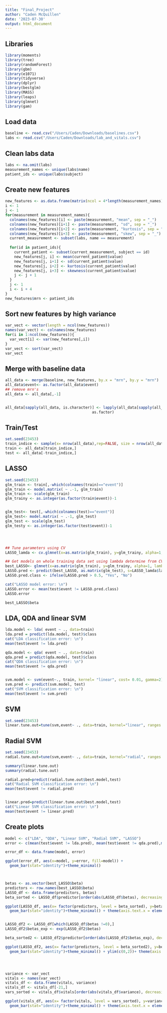 ```yaml
---
title: "Final_Project"
author: "Caden McQuillen"
date: '2023-07-30'
output: html_document
---
```


## Libraries
```r
library(moments)
library(tree)
library(randomForest)
library(gbm)
library(e1071)
library(tidyverse)
library(dplyr)
library(bestglm)
library(MASS)
library(leaps)
library(glmnet)
library(gam)
```


## Load data 
```r
baseline <- read.csv("/Users/Caden/Downloads/baselines.csv")
labs <- read.csv("/Users/Caden/Downloads/lab_and_vitals.csv")
```

## Clean labs data 
```r
labs <- na.omit(labs)
measurement_names <- unique(labs$name)
patient_ids <- unique(labs$subject)
```

## Create new features
```r
new_features <- as.data.frame(matrix(ncol = 4*length(measurement_names), nrow = length(patient_ids)))
i <- 1
j <- 1
for(measurement in measurement_names){
  colnames(new_features)[i] <- paste(measurement, "mean", sep = "_")
  colnames(new_features)[i+1] <- paste(measurement, "sd", sep = "_")
  colnames(new_features)[i+2] <- paste(measurement, "kurtosis", sep = "_")
  colnames(new_features)[i+3] <- paste(measurement, "skew", sep = "_")
  current_measurement <- subset(labs, name == measurement)
  
  for(id in patient_ids){
    current_patient <- subset(current_measurement, subject == id)
    new_features[j, i] <- mean(current_patient$value)
    new_features[j, i+1] <- sd(current_patient$value)
    new_features[j, i+2] <- kurtosis(current_patient$value)
    new_features[j, i+3] <- skewness(current_patient$value)
    j <- j + 1
  }
  j <- 1
  i <- i + 4
}
new_features$mrn <- patient_ids
```

## Sort new features by high variance
```r
var_vect <- vector(length = ncol(new_features))
names(var_vect) <- colnames(new_features)
for(i in 1:ncol(new_features)){
  var_vect[i] <- var(new_features[,i])
}
var_vect <- sort(var_vect)
var_vect
```

## Merge with baseline data
```r
all_data <- merge(baseline, new_features, by.x = "mrn", by.y = "mrn")
all_data$event<- as.factor(all_data$event)
## remove mrn's
all_data <- all_data[,-1] 


all_data[sapply(all_data, is.character)] <- lapply(all_data[sapply(all_data, is.character)], 
                                       as.factor)
```

## Train/Test
```r
set.seed(23453)
train_indice <- sample(x= nrow(all_data),rep=FALSE, size = nrow(all_data)/2)
train <- all_data[train_indice,]
test <- all_data[-train_indice,]
```

## LASSO 
```r
set.seed(23453)
glm_train <- train[,-which(colnames(train)=="event")]
glm_train <- model.matrix( ~ .-1, glm_train)
glm_train <- scale(glm_train)
glm_trainy <- as.integer(as.factor(train$event))-1


glm_test<- test[,-which(colnames(test)=="event")]
glm_test<- model.matrix( ~ .-1, glm_test)
glm_test <- scale(glm_test)
glm_testy <- as.integer(as.factor(test$event))-1




## Tune parameters using CV
LASSO_lamda <- cv.glmnet(x=as.matrix(glm_train), y=glm_trainy, alpha=1, family= "binomial")

## Get models on whole training data set using lambda determine from CV
best_LASSO<- glmnet(x=as.matrix(glm_train), y=glm_trainy, alpha=1, lambda = LASSO_lamda$lambda.min, family= "binomial")
LASSO.pred <- predict(best_LASSO, as.matrix(glm_test), s=LASSO_lamda$lambda.min, type = "response")
LASSO.pred.class <- ifelse(LASSO.pred > 0.5, "Yes", "No")

cat("LASSO model error: \n")
LASSO.error <- mean(test$event != LASSO.pred.class)
LASSO.error

best_LASSO$beta

```

## LDA, QDA and linear SVM
```r
lda.model <- lda( event ~ ., data=train)
lda.pred = predict(lda.model, test)$class
cat("LDA classification error: \n")
mean(test$event != lda.pred)

qda.model <- qda( event ~ ., data=train)
qda.pred = predict(qda.model, test)$class
cat("QDA classification error: \n")
mean(test$event != qda.pred)


svm.model <- svm(event~., train, kernel= "linear", cost= 0.01, gamma=2)
svm.pred <- predict(svm.model, test)
cat("SVM classification error: \n")
mean(test$event != svm.pred)
```

## SVM
```r
set.seed(23453)
linear.tune.out=tune(svm,event~ ., data=train, kernel="linear", ranges =list(gamma=c(10^-1, 10^-2, 10^-3), cost=c(0.001 , 0.01, 0.1, 1,5,10,100) ) )
```

## Radial SVM
```r
set.seed(23453)
radial.tune.out=tune(svm,event~ ., data=train, kernel="radial", ranges =list(gamma=c(10^-1, 10^-2, 10^-3), cost=c(0.001 , 0.01, 0.1, 1,5,10,100) ) )
```

```r
summary(linear.tune.out)
summary(radial.tune.out)
```

```r
radial.pred=predict(radial.tune.out$best.model,test)
cat("Radial SVM classification error: \n")
mean(test$event != radial.pred)


linear.pred=predict(linear.tune.out$best.model,test)
cat("Linear SVM classification error: \n")
mean(test$event != linear.pred)
```

## Create plots
```r

model <- c("LDA", "QDA", "Linear SVM", "Radial SVM", "LASSO")
error <- c(mean(test$event != lda.pred), mean(test$event != qda.pred),mean(test$event != linear.pred), mean(test$event != radial.pred), LASSO.error )

error_df <- data.frame(model, error)

ggplot(error_df, aes(x=model, y=error, fill=model)) +
  geom_bar(stat="identity")+theme_minimal() 



betas <- as.vector(best_LASSO$beta)
predictors <- row.names(best_LASSO$beta)
LASSO_df <- data.frame(predictors, betas)
beta_sorted <- LASSO_df$predictor[order(abs(LASSO_df$betas), decreasing = TRUE)]

ggplot(LASSO_df, aes(x= factor(predictors, level = beta_sorted), y=betas)) +
  geom_bar(stat="identity")+theme_minimal() + theme(axis.text.x = element_text(angle = 90, vjust = 0.5, hjust=1))


LASSO_df2 <- LASSO_df[which(LASSO_df$betas !=0),]
LASSO_df2$betas_exp <- exp(LASSO_df2$betas)

beta_sorted2 <- LASSO_df2$predictor[order(abs(LASSO_df2$betas_exp), decreasing = TRUE)]

ggplot(LASSO_df2, aes(x= factor(predictors, level = beta_sorted2), y=betas_exp)) +
  geom_bar(stat="identity")+theme_minimal() + ylim(c(0,2))+ theme(axis.text.x = element_text(angle = 90, vjust = 0.5, hjust=1)) + labs(y = "Odds Ratio") + geom_hline(yintercept=1, linetype="dashed", color = "red")




variance <- var_vect
vitals <- names(var_vect)
vitals_df <- data.frame(vitals, variance)
vitals_df <- vitals_df[-21,]
vars_sorted <- vitals_df$vitals[order(abs(vitals_df$variance), decreasing = TRUE)]

ggplot(vitals_df, aes(x= factor(vitals, level = vars_sorted), y=variance)) +
  geom_bar(stat="identity")+theme_minimal() + theme(axis.text.x = element_text(angle = 90, vjust = 0.5, hjust=1))



```

